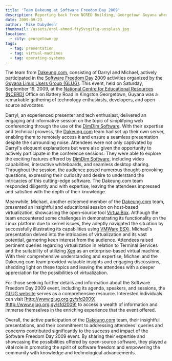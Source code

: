 ```yaml
---
title: 'Team Dakeung at Software Freedom Day 2009'
description: Reporting back from NCRED Building, Georgetown Guyana where activities were held for Software Freedom Day 2009
date: 2009-09-23
author: 'Mike Dabydeen'
thumbnail: /assets/erol-ahmed-fty5vsgifiq-unsplash.jpg
location:
  - city: georgetown-gy
tags:
  - tag: presentation
  - tag: virtual-machines
  - tag: operating-systems
---
```


The team from [Dakeung.com](http://dakeung.com), consisting of Darryl and Michael, actively participated in the [Software Freedom Day](https://www.softwarefreedomday.org/) 2009 activities
organized by the [Guyana Linux Users Group (GLUG)](https://glug.org.gy). This event, held on Saturday, September 19, 2009, at the [National Centre for Educational Resources (NCERD)](https://www.facebook.com/ncerdguyana/) Office on Battery Road in Kingston Georgetown, Guyana was a remarkable gathering of technology enthusiasts, developers, and open-source advocates.

Darryl, an experienced presenter and tech enthusiast, delivered an engaging and informative session on the topic of simplifying web conferencing through the use of the [DimDim Software](http://www.dimdim.com). With their expertise and technical prowess, the [Dakeung.com](https://dakeung.com) team had set up their own server, enabling them to remotely access it and ensure a seamless presentation despite the surrounding noise. Attendees were not only captivated by Darryl's eloquent explanations but were also given the opportunity to actively participate in the conference sessions. They were able to explore the exciting features offered by [DimDim Software](http://www.dimdim.com), including video capabilities, interactive whiteboards, and seamless desktop sharing. Throughout the session, the audience posed numerous thought-provoking questions, expressing their curiosity and desire to understand the intricacies of this cutting-edge software. The Dakeung.com team responded diligently and with expertise, leaving the attendees impressed and satisfied with the depth of their knowledge.

Meanwhile, Michael, another esteemed member of the [Dakeung.com](http://dakeung.com) team, presented an insightful and educational session on host-based virtualization, showcasing the open-source tool [VirtualBox](https://virtualbox.org). Although the team encountered some challenges in demonstrating its functionality on the Linux platform due to kernel issues, they adeptly navigated the situation by successfully illustrating its capabilities using [VMWare ESXi](https://www.vmware.com/products/esxi-and-esx.html). Michael's presentation delved into the intricacies of virtualization and its vast potential, garnering keen interest from the audience. Attendees raised pertinent queries regarding virtualization in relation to Terminal Services and the suitability of utilizing [Xen](https://xenproject.org) as an enterprise-based virtual machine. With their comprehensive understanding and expertise, Michael and the Dakeung.com team provided valuable insights and engaging discussions, shedding light on these topics and leaving the attendees with a deeper appreciation for the possibilities of virtualization.

For those seeking further details and information about the Software Freedom Day 2009 event, including its agenda, speakers, and sessions, the [GLUG website](http://glug.org.gy) serves as a comprehensive resource. Interested individuals can visit [http://www.glug.org.gy/sfd2009](http://www.glug.org.gy/sfd2009) to access a wealth of information and immerse themselves in the enriching experience that the event offered.

Overall, the active participation of the [Dakeung.com](http://dakeung.com) team, their insightful presentations, and their commitment to addressing attendees' queries and concerns contributed significantly to the success and impact of the Software Freedom Day 2009 event. By sharing their expertise and showcasing the possibilities offered by open-source software, they played a vital role in promoting the spirit of software freedom and empowering the community with knowledge and technological advancements.
